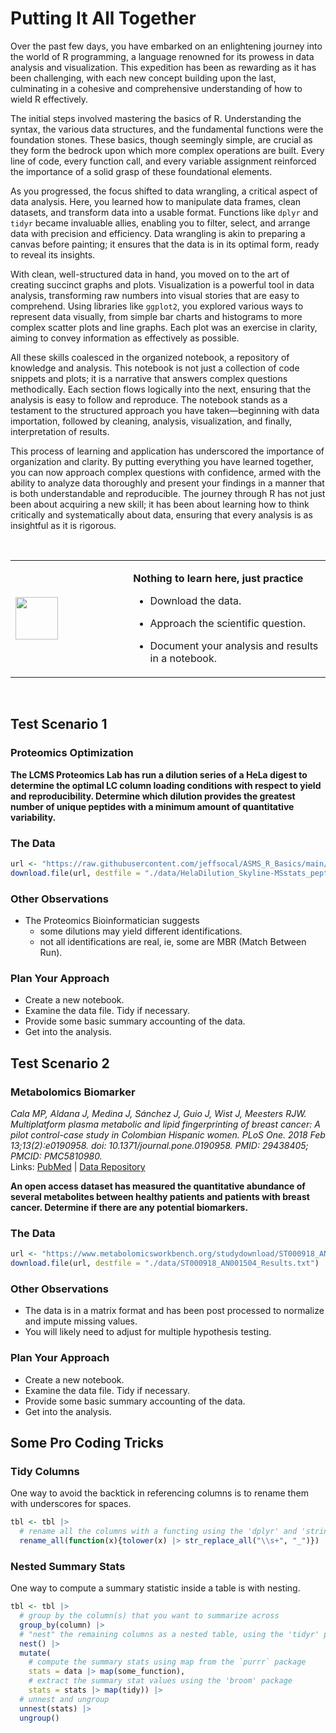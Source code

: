 # Putting It All Together

Over the past few days, you have embarked on an enlightening journey into the world of R programming, a language renowned for its prowess in data analysis and visualization. This expedition has been as rewarding as it has been challenging, with each new concept building upon the last, culminating in a cohesive and comprehensive understanding of how to wield R effectively.

The initial steps involved mastering the basics of R. Understanding the syntax, the various data structures, and the fundamental functions were the foundation stones. These basics, though seemingly simple, are crucial as they form the bedrock upon which more complex operations are built. Every line of code, every function call, and every variable assignment reinforced the importance of a solid grasp of these foundational elements.

As you progressed, the focus shifted to data wrangling, a critical aspect of data analysis. Here, you learned how to manipulate data frames, clean datasets, and transform data into a usable format. Functions like `dplyr` and `tidyr` became invaluable allies, enabling you to filter, select, and arrange data with precision and efficiency. Data wrangling is akin to preparing a canvas before painting; it ensures that the data is in its optimal form, ready to reveal its insights.

With clean, well-structured data in hand, you moved on to the art of creating succinct graphs and plots. Visualization is a powerful tool in data analysis, transforming raw numbers into visual stories that are easy to comprehend. Using libraries like `ggplot2`, you explored various ways to represent data visually, from simple bar charts and histograms to more complex scatter plots and line graphs. Each plot was an exercise in clarity, aiming to convey information as effectively as possible.

All these skills coalesced in the organized notebook, a repository of knowledge and analysis. This notebook is not just a collection of code snippets and plots; it is a narrative that answers complex questions methodically. Each section flows logically into the next, ensuring that the analysis is easy to follow and reproduce. The notebook stands as a testament to the structured approach you have taken—beginning with data importation, followed by cleaning, analysis, visualization, and finally, interpretation of results.

This process of learning and application has underscored the importance of organization and clarity. By putting everything you have learned together, you can now approach complex questions with confidence, armed with the ability to analyze data thoroughly and present your findings in a manner that is both understandable and reproducible. The journey through R has not just been about acquiring a new skill; it has been about learning how to think critically and systematically about data, ensuring that every analysis is as insightful as it is rigorous.

\

+---------------------------------+-------------------------------------------------------+
| ![](images/03.png){height="68"} | **Nothing to learn here, just practice**              |
|                                 |                                                       |
|                                 | -   Download the data.                                |
|                                 |                                                       |
|                                 | -   Approach the scientific question.                 |
|                                 |                                                       |
|                                 | -   Document your analysis and results in a notebook. |
+---------------------------------+-------------------------------------------------------+

\

## Test Scenario 1

### Proteomics Optimization {-}

**The LCMS Proteomics Lab has run a dilution series of a HeLa digest to determine the optimal LC column loading conditions with respect to yield and reproducibility. Determine which dilution provides the greatest number of unique peptides with a minimum amount of quantitative variability.**

### The Data {-}

```r
url <- "https://raw.githubusercontent.com/jeffsocal/ASMS_R_Basics/main/data/HelaDilution_Skyline-MSstats_peptides.csv.zip"
download.file(url, destfile = "./data/HelaDilution_Skyline-MSstats_peptides.csv.zip")
```

### Other Observations {-}

-   The Proteomics Bioinformatician suggests
    -   some dilutions may yield different identifications.
    -   not all identifications are real, ie, some are MBR (Match Between Run).

### Plan Your Approach {-}

-   Create a new notebook.
-   Examine the data file. Tidy if necessary.
-   Provide some basic summary accounting of the data.
-   Get into the analysis.

## Test Scenario 2

### Metabolomics Biomarker {-}

*Cala MP, Aldana J, Medina J, Sánchez J, Guio J, Wist J, Meesters RJW. Multiplatform plasma metabolic and lipid fingerprinting of breast cancer: A pilot control-case study in Colombian Hispanic women. PLoS One. 2018 Feb 13;13(2):e0190958. doi: 10.1371/journal.pone.0190958. PMID: 29438405; PMCID: PMC5810980.*  
Links: [PubMed](https://pubmed.ncbi.nlm.nih.gov/29438405/) | 
[Data Repository](https://www.metabolomicsworkbench.org/data/DRCCMetadata.php?Mode=Project&ProjectID=PR000634)

**An open access dataset has measured the quantitative abundance of several metabolites between healthy patients and patients with breast cancer. Determine if there are any potential biomarkers.**

### The Data {-}

```r
url <- "https://www.metabolomicsworkbench.org/studydownload/ST000918_AN001504_Results.txt"
download.file(url, destfile = "./data/ST000918_AN001504_Results.txt")
```

### Other Observations {-}

-   The data is in a matrix format and has been post processed to normalize and impute missing values.
-   You will likely need to adjust for multiple hypothesis testing.

### Plan Your Approach {-}

-   Create a new notebook.
-   Examine the data file. Tidy if necessary.
-   Provide some basic summary accounting of the data.
-   Get into the analysis.

## Some Pro Coding Tricks

### Tidy Columns {-}

One way to avoid the backtick in referencing columns is to rename them with underscores for spaces.

```r
tbl <- tbl |> 
  # rename all the columns with a functing using the 'dplyr' and 'stringr' packages
  rename_all(function(x){tolower(x) |> str_replace_all("\\s+", "_")})
```

### Nested Summary Stats {-}

One way to compute a summary statistic inside a table is with nesting.

```r
tbl <- tbl |>
  # group by the column(s) that you want to summarize across
  group_by(column) |>
  # "nest" the remaining columns as a nested table, using the 'tidyr' package 
  nest() |>
  mutate(
    # compute the summary stats using map from the `purrr` package
    stats = data |> map(some_function),
    # extract the summary stat values using the 'broom' package
    stats = stats |> map(tidy)) |>
  # unnest and ungroup
  unnest(stats) |>
  ungroup()
```
